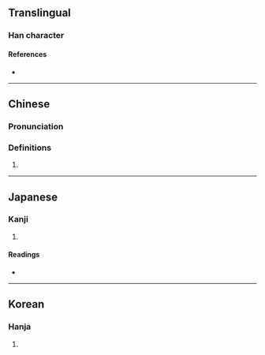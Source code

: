 {{character info}}
==Translingual==

===Han character===
{{Han char|rn=26|rad=卩|as=09|sn=11|four=|canj=RSSL|ids=⿰咢卩}}

====References====
* {{Han ref|kx=0160.070|dkj=02876|dj=0366.090|hdz=10319.020|uh=537E|ud=21374}}

----

==Chinese==
{{zh-forms}}

===Pronunciation===
{{zh-pron
|m=è
|c=ngok6,ok6
}}

===Definitions===
{{zh-hanzi}}

# {{rfdef|zh}}

----

==Japanese==

===Kanji===
{{ja-kanji|grade=|rs=卩09}}

# {{rfdef|ja|sort=卩09}}

====Readings====
* {{ja-readings|on=がく}}

----

==Korean==

===Hanja===
{{ko-hanja|hangeul=악|rv=ak|mr=ak}}

# {{rfdef|ko|sort=卩09}}